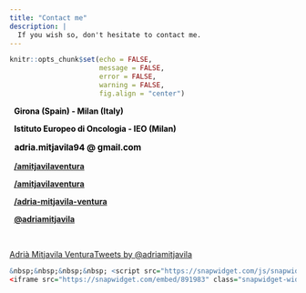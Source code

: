 ```yaml
---
title: "Contact me"
description: |
  If you wish so, don't hesitate to contact me.
---
```


```r
knitr::opts_chunk$set(echo = FALSE,
                      message = FALSE,
                      error = FALSE,
                      warning = FALSE, 
                      fig.align = "center")
```

<p style='color:black;'> <i class="fas fa-home" aria-hidden="true"></i> &nbsp; <b>Girona (Spain) - Milan (Italy)</b> </p>

<p style="color: black;"><i class="fas fa-building" aria-hidden="true"></i> &nbsp; <b>Istituto Europeo di Oncologia - IEO (Milan)</b> </p>

<p style='color:black; font-size:15px;'> <i class="fas fa-at" aria-hidden="true"></i> &nbsp; <b>adria.mitjavila94 @ gmail.com</b> </p>

<p style='color:black;'> <i class="fa fa-github" aria-hidden="true"></i> &nbsp; <a href="https://github.com/amitjavilaventura"><b>/amitjavilaventura</b></a></p> 

<p style='color:black;'> <i class="fa fa-gitlab" aria-hidden="true"></i> &nbsp; <a href="https://gitlab.com/amitjavilaventura"><b>/amitjavilaventura</b></a></p> 

<p style='color:black;'> <i class="fa fa-linkedin" aria-hidden="true"></i> &nbsp; <a href="https://www.linkedin.com/in/adria-mitjavila-ventura/"><b>/adria-mitjavila-ventura</b></a></p> 

<p style='color:black;'><i class="fa fa-twitter" aria-hidden="true"></i> &nbsp; <a href="https://twitter.com/adriamitjavila"><b>@adriamitjavila</b></a></p>

<br>

<script type="text/javascript" src="https://platform.linkedin.com/badges/js/profile.js" async defer></script>
<div class="LI-profile-badge" style="float:left"  data-version="v1" data-size="medium" data-locale="es_ES" data-type="vertical" data-theme="dark" data-vanity="adria-mitjavila-ventura"><a class="LI-simple-link"  href='https://it.linkedin.com/in/adria-mitjavila-ventura?trk=profile-badge'>Adrià Mitjavila Ventura</a></div>  &nbsp;&nbsp;&nbsp;&nbsp; <a class="twitter-timeline" data-width="250" data-height="364" data-theme="dark" style="float:left" href="https://twitter.com/adriamitjavila?ref_src=twsrc%5Etfw">Tweets by @adriamitjavila</a> <script async src="https://platform.twitter.com/widgets.js" charset="utf-8"></script> 

```r
&nbsp;&nbsp;&nbsp;&nbsp; <script src="https://snapwidget.com/js/snapwidget.js"></script>
<iframe src="https://snapwidget.com/embed/891983" class="snapwidget-widget" allowtransparency="true" frameborder="0" scrolling="no" style="float ; overflow:hidden;  width:26%; "></iframe>
```



<br><br><br><br>
<br><br><br><br>
<br><br><br><br>
